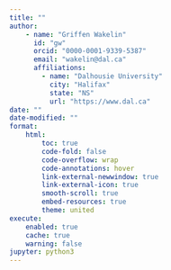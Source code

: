 ```yaml
---
title: ""
author:
    - name: "Griffen Wakelin"
      id: "gw"
      orcid: "0000-0001-9339-5387"
      email: "wakelin@dal.ca"
      affiliations:
        - name: "Dalhousie University"
          city: "Halifax"
          state: "NS"
          url: "https://www.dal.ca"
date: ""
date-modified: ""
format:
    html:
        toc: true
        code-fold: false
        code-overflow: wrap
        code-annotations: hover
        link-external-newwindow: true
        link-external-icon: true
        smooth-scroll: true
        embed-resources: true
        theme: united
execute:
    enabled: true
    cache: true
    warning: false
jupyter: python3
---
```

```python
```
